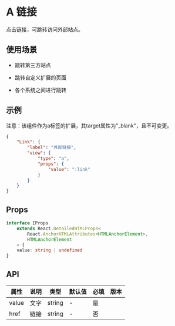 # A 链接

点击链接，可跳转访问外部站点。

## 使用场景

- 跳转第三方站点

- 跳转自定义扩展的页面

- 各个系统之间进行跳转

## 示例

<Notice type='warning'>注意：该组件作为a标签的扩展，其target属性为"_blank"，且不可变更。</Notice>

```json
{
	"Link": {
		"label": "外部链接",
		"view": {
			"type": "a",
			"props": {
				"value": ":link"
			}
		}
	}
}
```

## Props

```ts
interface IProps
	extends React.DetailedHTMLProps<
		React.AnchorHTMLAttributes<HTMLAnchorElement>,
		HTMLAnchorElement
	> {
	value: string | undefined
}
```

## API

| 属性  | 说明 | 类型   | 默认值 | 必填 | 版本 |
| ----- | ---- | ------ | ------ | ---- | ---- |
| value | 文字 | string | -      | 是   |      |
| href  | 链接 | string | -      | 否   |      |
